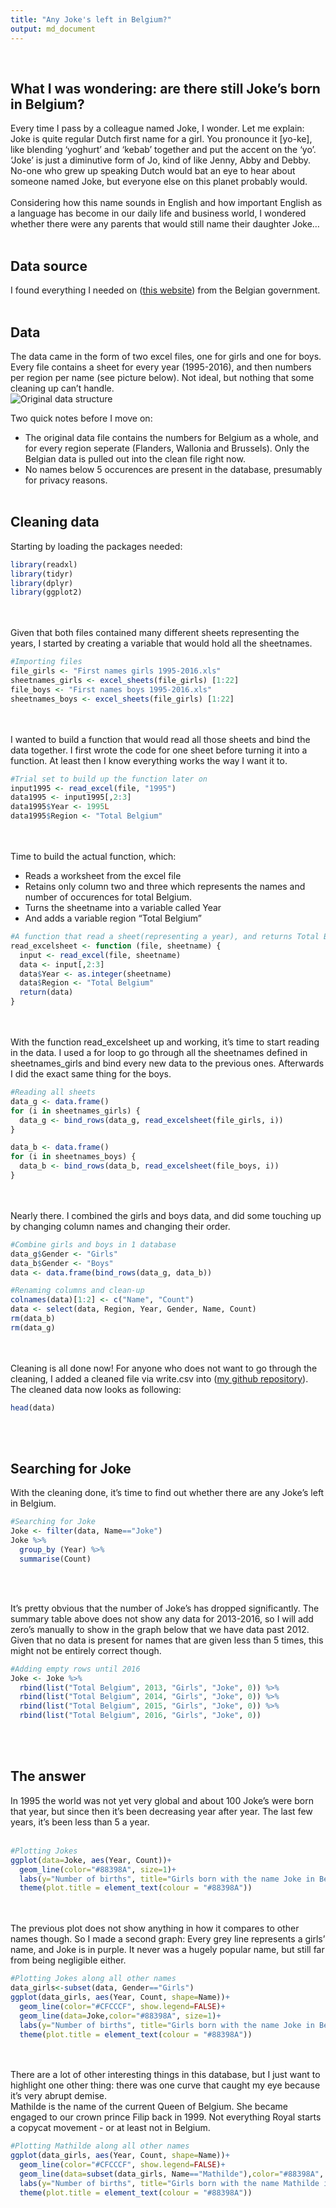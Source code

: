 ```yaml
---
title: "Any Joke's left in Belgium?"
output: md_document
---
```


<br>

## What I was wondering: are there still Joke's born in Belgium?
Every time I pass by a colleague named Joke, I wonder. 
Let me explain: Joke is quite regular Dutch first name for a girl. You pronounce it [yo-ke], like blending 'yoghurt' and 'kebab' together and put the accent on the 'yo'. 'Joke' is just a diminutive form of Jo, kind of like Jenny, Abby and Debby. No-one who grew up speaking Dutch would bat an eye to hear about someone named Joke, but everyone else on this planet probably would.<br><br>
Considering how this name sounds in English and how important English as a language has become in our daily life and business world, I wondered whether there were any parents that would still name their daughter Joke...
<br><br>

## Data source
I found everything I needed on ([this website](http://statbel.fgov.be/nl/modules/publ2ications/statistiques/bevolking/bevolking_-_voornamen_van_de_pasgeborenen_1995-2014.jsp)) from the Belgian government.
<br><br>

## Data
The data came in the form of two excel files, one for girls and one for boys.
Every file contains a sheet for every year (1995-2016), and then numbers per region per name (see picture below). Not ideal, but nothing that some cleaning up can't handle.<br>
![Original data structure](Screenshot Original Excel.png)
<br>

Two quick notes before I move on:

* The original data file contains the numbers for Belgium as a whole, and for every region seperate (Flanders, Wallonia and Brussels). Only the Belgian data is pulled out into the clean file right now.
* No names below 5 occurences are present in the database, presumably for privacy reasons.
<br><br>

## Cleaning data
Starting by loading the packages needed:
```r
library(readxl)
library(tidyr)
library(dplyr)
library(ggplot2)
```

<br><br>
Given that both files contained many different sheets representing the years, I started by creating a variable that would hold all the sheetnames.  
```r
#Importing files
file_girls <- "First names girls 1995-2016.xls"
sheetnames_girls <- excel_sheets(file_girls) [1:22]
file_boys <- "First names boys 1995-2016.xls"
sheetnames_boys <- excel_sheets(file_girls) [1:22]
```


<br><br>
I wanted to build a function that would read all those sheets and bind the data together. I first wrote the code for one sheet before turning it into a function. At least then I know everything works the way I want it to.

```r
#Trial set to build up the function later on
input1995 <- read_excel(file, "1995")
data1995 <- input1995[,2:3]
data1995$Year <- 1995L
data1995$Region <- "Total Belgium"
``` 

<br><br>
Time to build the actual function, which: 

* Reads a worksheet from the excel file 
* Retains only column two and three which represents the names and number of occurences for total Belgium.
* Turns the sheetname into a variable called Year
* And adds a variable region "Total Belgium"

```r
#A function that read a sheet(representing a year), and returns Total Belgium data
read_excelsheet <- function (file, sheetname) {
  input <- read_excel(file, sheetname)
  data <- input[,2:3]
  data$Year <- as.integer(sheetname)
  data$Region <- "Total Belgium"
  return(data)
}
```

<br><br>
With the function read_excelsheet up and working, it's time to start reading in the data. I used a for loop to go through all the sheetnames defined in sheetnames_girls and bind every new data to the previous ones. Afterwards I did the exact same thing for the boys.
```r
#Reading all sheets 
data_g <- data.frame()
for (i in sheetnames_girls) {
  data_g <- bind_rows(data_g, read_excelsheet(file_girls, i))
}

data_b <- data.frame()
for (i in sheetnames_boys) {
  data_b <- bind_rows(data_b, read_excelsheet(file_boys, i))
}
```


<br><br>
Nearly there. I combined the girls and boys data, and did some touching up by changing column names and changing their order.
```r
#Combine girls and boys in 1 database
data_g$Gender <- "Girls"
data_b$Gender <- "Boys"
data <- data.frame(bind_rows(data_g, data_b))

#Renaming columns and clean-up
colnames(data)[1:2] <- c("Name", "Count")
data <- select(data, Region, Year, Gender, Name, Count)
rm(data_b)
rm(data_g)
```


<br><br>
Cleaning is all done now! For anyone who does not want to go through the cleaning, I added a cleaned file via write.csv into ([my github repository](https://github.com/suzanbaert/PP1---First-names-in-Belgium)). The cleaned data now looks as following:
```r
head(data)
```

<br><br>

## Searching for Joke
With the cleaning done, it's time to find out whether there are any Joke's left in Belgium.

```r
#Searching for Joke
Joke <- filter(data, Name=="Joke")
Joke %>% 
  group_by (Year) %>% 
  summarise(Count)
```
<br><br>

It's pretty obvious that the number of Joke's has dropped significantly. The summary table above does not show any data for 2013-2016, so I will add zero's manually to show in the graph below that we have data past 2012. Given that no data is present for names that are given less than 5 times, this might not be entirely correct though.

```r
#Adding empty rows until 2016
Joke <- Joke %>%
  rbind(list("Total Belgium", 2013, "Girls", "Joke", 0)) %>% 
  rbind(list("Total Belgium", 2014, "Girls", "Joke", 0)) %>% 
  rbind(list("Total Belgium", 2015, "Girls", "Joke", 0)) %>% 
  rbind(list("Total Belgium", 2016, "Girls", "Joke", 0)) 
```
<br><br>

## The answer
In 1995 the world was not yet very global and about 100 Joke's were born that year, but since then it's been decreasing year after year. The last few years, it's been less than 5 a year.<br><br>
```r
#Plotting Jokes
ggplot(data=Joke, aes(Year, Count))+
  geom_line(color="#88398A", size=1)+
  labs(y="Number of births", title="Girls born with the name Joke in Belgium")+
  theme(plot.title = element_text(colour = "#88398A"))
```

<br><br>
The previous plot does not show anything in how it compares to other names though. So I made a second graph: Every grey line represents a girls' name, and Joke is in purple. It never was a hugely popular name, but still far from being negligible either.

```r
#Plotting Jokes along all other names
data_girls<-subset(data, Gender=="Girls")
ggplot(data_girls, aes(Year, Count, shape=Name))+
  geom_line(color="#CFCCCF", show.legend=FALSE)+
  geom_line(data=Joke,color="#88398A", size=1)+
  labs(y="Number of births", title="Girls born with the name Joke in Belgium")+
  theme(plot.title = element_text(colour = "#88398A"))
```

<br><br> 
There are a lot of other interesting things in this database, but I just want to highlight one other thing: there was one curve that caught my eye because it's very abrupt demise. <br>
Mathilde is the name of the current Queen of Belgium. She became engaged to our crown prince Filip back in 1999. Not everything Royal starts a copycat movement - or at least not in Belgium. 

```r
#Plotting Mathilde along all other names
ggplot(data_girls, aes(Year, Count, shape=Name))+
  geom_line(color="#CFCCCF", show.legend=FALSE)+
  geom_line(data=subset(data_girls, Name=="Mathilde"),color="#88398A", size=1)+
  labs(y="Number of births", title="Girls born with the name Mathilde in Belgium")+
  theme(plot.title = element_text(colour = "#88398A"))
```

